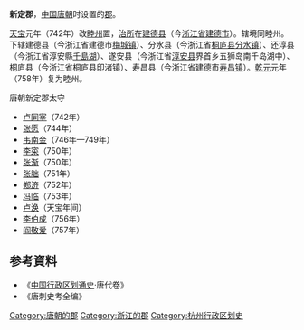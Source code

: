 '''新定郡'''，[[中国|中国]][[唐朝|唐朝]]时设置的[[郡|郡]]。

[[天宝_(唐朝)|天宝]]元年（742年）改[[睦州_(仁寿)|睦州]]置，[[治所|治所]]在[[建德县|建德县]]（今[[浙江省|浙江省]][[建德市|建德市]]）。辖境同睦州。下辖建德县（今浙江省建德市[[梅城镇|梅城镇]]）、分水县（今浙江省[[桐庐县|桐庐县]][[分水镇|分水镇]]）、还淳县（今浙江省淳安縣[[千島湖|千島湖]]）、遂安县（今浙江省[[淳安县|淳安县]]界首乡五狮岛南千岛湖中）、桐庐县（今浙江省桐庐县印渚镇）、寿昌县（今浙江省建德市[[寿昌镇|寿昌镇]]）。[[乾元_(唐朝)|乾元]]元年（758年）复为睦州。 
;唐朝新定郡太守
*[[卢同宰|卢同宰]]（742年）
*[[张愿|张愿]]（744年）
*[[韦南金|韦南金]]（746年—749年）
*[[李寀|李寀]]（750年）
*[[张渐|张渐]]（750年）
*[[张朏|张朏]]（751年）
*[[郑济|郑济]]（752年）
*[[冯临|冯临]]（753年）
*[[卢涣|卢涣]]（天宝年间）
*[[李伯成|李伯成]]（756年）
*[[阎敬爱|阎敬爱]]（757年）
== 参考資料 ==
* 《[[中国行政区划通史|中国行政区划通史]]·唐代卷》
* 《唐刺史考全编》
{{DEFAULTSORT:X}}
[[Category:唐朝的郡|Category:唐朝的郡]]
[[Category:浙江的郡|Category:浙江的郡]]
[[Category:杭州行政区划史|Category:杭州行政区划史]]